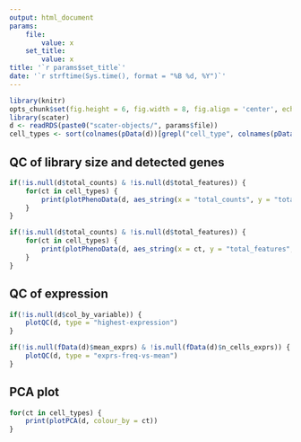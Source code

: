 ```yaml
---
output: html_document
params:
    file:
        value: x
    set_title:
        value: x
title: '`r params$set_title`'
date: '`r strftime(Sys.time(), format = "%B %d, %Y")`'
---
```


```r
library(knitr)
opts_chunk$set(fig.height = 6, fig.width = 8, fig.align = 'center', echo = FALSE)
library(scater)
d <- readRDS(paste0("scater-objects/", params$file))
cell_types <- sort(colnames(pData(d))[grepl("cell_type", colnames(pData(d)))])
```

## QC of library size and detected genes

```r
if(!is.null(d$total_counts) & !is.null(d$total_features)) {
    for(ct in cell_types) {
        print(plotPhenoData(d, aes_string(x = "total_counts", y = "total_features", colour = ct)))
    }
}
```

```r
if(!is.null(d$total_counts) & !is.null(d$total_features)) {
    for(ct in cell_types) {
        print(plotPhenoData(d, aes_string(x = ct, y = "total_features", colour = "log10_total_counts")) + theme(axis.text.x = element_text(angle = 90, hjust = 1)))
    }
}
```

## QC of expression

```r
if(!is.null(d$col_by_variable)) {
    plotQC(d, type = "highest-expression")
}
```

```r
if(!is.null(fData(d)$mean_exprs) & !is.null(fData(d)$n_cells_exprs)) {
    plotQC(d, type = "exprs-freq-vs-mean")
}
```

## PCA plot
```r
for(ct in cell_types) {
    print(plotPCA(d, colour_by = ct))
}
```
